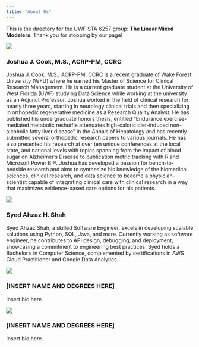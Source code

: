```yaml
---
title: "About Us"
---
```


This is the directory for the UWF STA 6257 group: **The Linear Mixed Modelers**. Thank you for stopping by our page!

::: {layout-ncol="2"}
![](images/josh.JPG){.lightbox}

### Joshua J. Cook, M.S., ACRP-PM, CCRC

Joshua J. Cook, M.S., ACRP-PM, CCRC is a recent graduate of Wake Forest University (WFU) where he earned his Master of Science for Clinical Research Management. He is a current graduate student at the University of West Florida (UWF) studying Data Science while working at the university as an Adjunct Professor. Joshua worked in the field of clinical research for nearly three years, starting in neurology clinical trials and then specializing in orthopedic regenerative medicine as a Research Quality Analyst. He has published his undergraduate honors thesis, entitled "Endurance exercise-mediated metabolic reshuffle attenuates high-caloric diet-induced non-alcoholic fatty liver disease" in the Annals of Hepatology and has recently submitted several orthopedic research papers to various journals. He has also presented his research at over ten unique conferences at the local, state, and national levels with topics spanning from the impact of blood sugar on Alzheimer's Disease to publication metric tracking with R and Microsoft Power BI®. Joshua has developed a passion for bench-to-bedside research and aims to synthesize his knowledge of the biomedical sciences, clinical research, and data science to become a physician-scientist capable of integrating clinical care with clinical research in a way that maximizes evidence-based care options for his patients.
:::

::: {layout-ncol="2"}
![](images/Syed.jpeg){.lightbox}

### Syed Ahzaz H. Shah

Syed Ahzaz Shah, a skilled Software Engineer, excels in developing scalable solutions using Python, SQL, Java, and more. Currently working as software engineer, he contributes to API design, debugging, and deployment, showcasing a commitment to engineering best practices. Syed holds a Bachelor's in Computer Science, complemented by certifications in AWS Cloud Practitioner and Google Data Analytics.
:::

::: {layout-ncol="2"}
![](images/image.png){.lightbox}

### \[INSERT NAME AND DEGREES HERE\]

Insert bio here.
:::

::: {layout-ncol="2"}
![](images/image.png){.lightbox}

### \[INSERT NAME AND DEGREES HERE\]

Insert bio here.
:::
